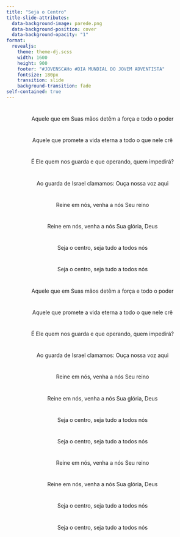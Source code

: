 ```yaml
---
title: "Seja o Centro"
title-slide-attributes:
  data-background-image: parede.png
  data-background-position: cover
  data-background-opacity: "1"
format: 
  revealjs:
    theme: theme-dj.scss
    width: 1600
    height: 900
    footer: "#JOVENSCAHo #DIA MUNDIAL DO JOVEM ADVENTISTA"
    fontsize: 180px
    transition: slide
    background-transition: fade
self-contained: true
---
```


# {background-image="parede.png"}

<center>
Aquele que em Suas mãos detêm a força e todo o poder
</center>

# {background-image="parede.png"}

<center>
Aquele que promete a vida eterna a todo o que nele crê
</center>

# {background-image="parede.png"}

<center>
É Ele quem nos guarda e que operando, quem impedirá?
</center>

# {background-image="parede.png"}

<center>
Ao guarda de Israel clamamos: Ouça nossa voz aqui
</center>

# {background-image="parede.png"}

<center>
Reine em nós, venha a nós Seu reino
</center>

# {background-image="parede.png"}

<center>
Reine em nós, venha a nós Sua glória, Deus
</center>

# {background-image="parede.png"}

<center>
Seja o centro, seja tudo a todos nós
</center>

# {background-image="parede.png"}

<center>
Seja o centro, seja tudo a todos nós
</center>

# {background-image="parede.png"}

<center>
Aquele que em Suas mãos detêm a força e todo o poder
</center>

# {background-image="parede.png"}

<center>
Aquele que promete a vida eterna a todo o que nele crê
</center>

# {background-image="parede.png"}

<center>
É Ele quem nos guarda e que operando, quem impedirá?
</center>

# {background-image="parede.png"}

<center>
Ao guarda de Israel clamamos: Ouça nossa voz aqui
</center>

# {background-image="parede.png"}

<center>
Reine em nós, venha a nós Seu reino
</center>

# {background-image="parede.png"}

<center>
Reine em nós, venha a nós Sua glória, Deus
</center>

# {background-image="parede.png"}

<center>
Seja o centro, seja tudo a todos nós
</center>

# {background-image="parede.png"}

<center>
Seja o centro, seja tudo a todos nós
</center>

# {background-image="parede.png"}

<center>
Reine em nós, venha a nós Seu reino
</center>

# {background-image="parede.png"}

<center>
Reine em nós, venha a nós Sua glória, Deus
</center>

# {background-image="parede.png"}

<center>
Seja o centro, seja tudo a todos nós
</center>

# {background-image="parede.png"}

<center>
Seja o centro, seja tudo a todos nós
</center>